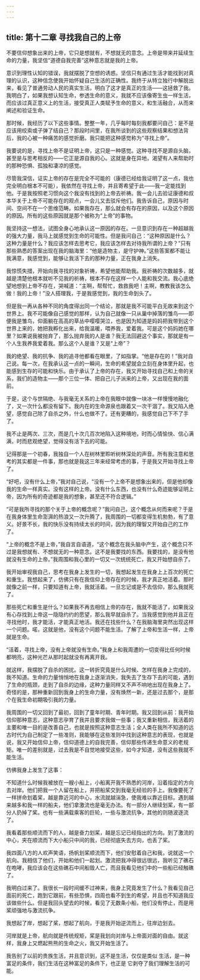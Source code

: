 ```yaml
---
---
---
```

title: 第十二章 寻找我自己的上帝
---

不要信仰想象出来的上帝，它只是想就有，不想就无的意念。上帝是带来并延续生命的力量，我坚信“道德自我完善”这种意志就是我的上帝。

意识到理性认知的错误，我就摆脱了空想的诱惑。坚信只有通过生活才能找到对真理的认识，这种信念使我开始怀疑自己生活的正确性。我终于从特立独行中解脱出来，看见了普通劳动人民的真实生活，明白了这才是真正的生活——这拯救了我。我明白了，如果我想认知生命，参透生命的意义，我就不应该像寄生虫一样生活，而应该过真正意义上的生活，接受真正人类赋予生命的意义，和生活融合，从而来阐述和验证生命。

那时候，我经历了以下这些事情。整整一年，几乎每时每刻我都要问自己：是不是应该用绞索或子弹了结自己？那段时间里，在我所谈到的这些观察结果和想法背后，我的心被一种痛苦的感觉折磨。我只能把这种感觉称为“寻找上帝”。

我要说的是，寻找上帝不是证明上帝，这只是一种感觉。这种寻找不是源自头脑，甚至是与思考相反的——它正是源自我的心。这就是身在异地，渴望有人来帮助时的那种恐惧、孤独和凄凉的感觉。

尽管我深信，证实上帝的存在是完全不可能的（康德已经给我证明了这一点，我也完全明白根本不可能），我依然在寻找上帝，并且寄希望于此——我一定能找到他。于是我按照老习惯向这个我没有找到的上帝去祈祷。我一会儿去验证康德和叔本华关于上帝不可能存在的观点，一会儿又去驳斥他们。我告诉自己，原因与时间、空间不在一个思维范畴。如果我存在，那么就会有存在的原因，以及这个原因的原因。所有的这些原因就是那个被称为“上帝”的事物。

我坚持这一想法，试图全身心地承认这一原因的存在。一旦意识到存在一种超越我的强大力量，我马上就感觉到生命的可能性。但是我问自己：“这种原因是什么？这种力量是什么？我应该怎样去思考它，我应该怎样去对待我所谓的上帝？”只有那些熟悉的答案出现在我的脑海里：“他是造物主，是守护神。”这些答案都不能让我满意，我感觉到，能够让我活下去的那种力量，正在我身上消失。

我惊慌失措，开始向我寻找的对象祈祷，希望他能帮助我。我祈祷的次数越多，就越是清楚他根本就听不见我的祈祷，根本不存在这样一个人能和我交流。我心底绝望地想到上帝不存在，哭喊道：“主啊，帮帮忙，救救我吧！主啊，教教我该怎么做！我的上帝！”没人搭理我，于是我感觉到，我的生命到头了。

但是我一再从各种不同的角度得出同一个结论，那就是我不可能平白无故来到这个世界上。我不可能像自己感觉的那样，认为自己就像一只从巢中掉落的雏鸟——即便我是雏鸟，仰面躺在高高的草丛中嘤嘤哭泣，也是因为知道是妈妈把我带到这个世界上来的，她把我孵化出来，给我温暖，喂养我，爱着我。可是这个妈妈她在哪里？如果说我被抛弃了，那么抛弃我的人是谁？我无法回避这个事实，那就是有一个人生我养我爱着我。那么这个人是谁？又是“上帝”？

我的绝望、我的抗争、我的追寻他都看在眼里，了如指掌。“他是存在的！”我对自己说。每一次，在我承认这一点的一瞬间，生命的希望就会立刻在身体里升起，也能感到生存的可能和快乐。由于承认了上帝的存在，我又开始寻找自己和上帝的关系，我们的造物主——那个三位一体、把自己儿子派来的上帝，又出现在我的面前。

于是，这个与世隔绝、与我毫无关系的上帝在我眼中就像一块冰一样慢慢地融化了，又一次什么都没有留下。我内在的生命源泉也跟着又一次干涸了。我又陷入绝望，感觉自己除了自杀之外，什么也做不了。还有更糟的，我感觉自己下不了手了。

我不止是两次、三次，而是几十次几百次地陷入这种境地，时而心情愉快、信心满满，时而悲观绝望，觉得没有活下去的可能。

记得那是一个初春，我独自一个人在树林里聆听树林深处的声音。所有我注意和思考的其实都是一件事，那也就是我这三年来经常考虑的事，于是我又开始寻找上帝了。

“好吧，没有什么上帝，”我对自己说，“没有一个上帝不是想象出来的，但是他却像我的生命一样真实。没有这样的上帝。没有什么东西，也没有什么奇迹能够证明上帝，因为所有的奇迹都是我的想象，甚至还不符合逻辑。”

“可是我所寻找的那个关于上帝的概念呢？”我问自己，这个概念从何而来呢？于是在我身体里生命澎湃的热浪又一次升腾了，我周围的一切都变得生机勃勃，有了意义。好景不长，我的快乐没有持续太长的时间，因为我的理智又开始自己的工作了。

“上帝的概念不是上帝，”我自言自语道，“这个概念在我头脑中产生，这个概念只不过是我想就有、不想就无的一种意念。这不是我要找的东西。我要找的，是没有他就没有生命的上帝。”我周围和我心里的一切又一次统统死亡，我又开始想自杀了。

我开始审视我自己，思考在我身上发生的一切，我想起发生在我身上上百次的死亡和重生。我想起来了，仿佛只有在我信仰上帝存在的时候，我才真正地活着。那时就像之前一样，只要知道有上帝，我就活着。一旦忘记或是不去信仰，那么我就死了。

那些死亡和重生是什么？如果我不再去相信上帝的存在，我就不能活了，如果我没有心存找到上帝这一隐隐约约的愿望，那么我早就自杀了。当我感觉到他并且正在寻找他时，我才能活，才能真正地活。我还在找些什么？在我脑海里突然出现这样一个问题。喏，这就是他，没有这个问题不能生活。了解了上帝和生活一样，上帝就是生命。

“活着，寻找上帝，没有上帝就没有生命。”我身上和我周遭的一切变得比任何时候都明亮，这种光芒从那时起就没有再离开我。

就这样，我摆脱了自杀的困扰。这一转折究竟是什么时候、怎样在我身上完成的，我不知道。生命的力量悄悄地在我身上逐渐消失，我失去了生存下去的可能，遇到了生命的瓶颈，走到了自杀的边缘，这种力量同样又不声不响地出现在我身上了。奇怪的是，那种重新回到我身上的生命力量，没有焕然一新，还是过去那个，是那个在我生命初期吸引我的力量。

我周围的一切又回到了最初，回到了童年时期、青年时期。我又回到从前：我开始信仰那种意志，这种意志孕育了我并且要求我做一些事；我又重新相信，我活着的主要和唯一目的是改善自己，也就是按照这种意志生活；全人类在我所不知道的远古时代为自己制定了一些准则，我能够在这些准则中找到这种意志的表现，也就是说，我又开始信仰上帝，信仰道德上的自我完善，信仰那些传递生命意义的老规矩。唯一的差别就是，过去我是不自觉地接受这些，如今才知道，没有这些我就不能生活。

仿佛我身上发生了这事：

不知道什么时候我被放在一艘小船上，小船离开我不熟悉的河岸，沿着指定的方向去对岸。他们把我一个人留在船上，并把船桨交到我毫无经验的手上。我像要死了一样拼命划着桨，越是靠近河的中心，水流就越湍急，使我难以靠近目标。遇到越来越多和我一样的船夫，他们拿激流也是毫无办法。有一部分人继续划桨，有一部分人扔掉了桨。也有一些满载乘客的巨轮，一些与激流抗争，其他的则随波逐流了。

我看着那些顺流而下的人，越是奋力划桨，越是忘记已经指出的方向。到了激流的中心，夹在顺流而下大小船只中间的我，已经彻底失去方向，也丢了桨。

我四面八方的人欢声笑语，扬帆划桨顺流而下，他们安慰着自己和我，说就这一个航向。我相信了他们，开始和他们一起划。激流把我冲得很远很远，我听见了礁石在咆哮，我应该会在这些礁石中间船毁人亡，而且我看见他们中的一些船已经触礁了。

我明白过来了。我很长一段时间缓不过神来，我身上究竟发生了什么？我看见自己面前的死亡，跑到它跟前，有些恐惧，四周也看不到生的希望，并且也不知道我应该做些什么。但是我回头望去的时候，看见了无数条小船，他们没有停止，而是用桨顽强地与激流抗争。

我想起了岸，想起了桨，想起了航向，于是我开始逆流而上，往岸边划去。

河岸就是上帝，航向就是传统规矩，桨是我划向对岸与上帝面对面的自由。就这样，我身上又燃起熊熊的生命之火，我又开始生活了。



我告别了以前的贵族生活，并且意识到，这不是生活，仅仅是类似 生活，是一种富足的条件，我们生活在这种富足的条件下，也正是 它剥夺了我们理解生活的可能。